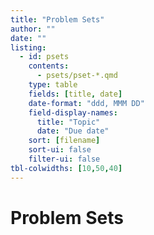 ```yaml
---
title: "Problem Sets"
author: ""
date: ""
listing:
  - id: psets
    contents:
      - psets/pset-*.qmd
    type: table
    fields: [title, date]
    date-format: "ddd, MMM DD"
    field-display-names:
      title: "Topic"
      date: "Due date"
    sort: [filename]
    sort-ui: false
    filter-ui: false
tbl-colwidths: [10,50,40]
---
```


# Problem Sets

::: {#psets}
:::

